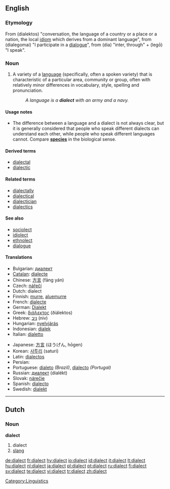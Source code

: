 ==English==
{{wikipedia}}
===Etymology===
From {{AGr.}} '''{{polytonic|[[διάλεκτος]]}}''' (dialektos) "conversation, the language of a country or a place or a nation, the local [[idiom]] which derives from a dominant language", from '''{{polytonic|[[διαλέγομαι]]}}''' (dialegomai) "I participate in a [[dialogue]]", from '''{{polytonic|[[διά]]}}''' (dia) "inter, through" + '''{{polytonic|[[λέγω]]}}''' (legō) "I speak".

===Noun===
{{en-noun}}

# A variety of a [[language]] (specifically, often a spoken variety) that is characteristic of a particular area, community or group, often with relatively minor differences in vocabulary, style, spelling and pronunciation.
#: ''A language is a '''dialect''' with an army and a navy.''

====Usage notes====
* The difference between a language and a dialect is not always clear, but it is generally considered that people who speak different dialects can understand each other, while people who speak different languages cannot.  Compare '''[[species]]''' in the biological sense.

====Derived terms====
* [[dialectal]]
* [[dialectic]]

====Related terms====
* [[dialectally]]
* [[dialectical]]
* [[dialectician]]
* [[dialectics]]

====See also====
* [[sociolect]]
* [[idiolect]]
* [[ethnolect]]
* [[dialogue]]

====Translations====
{{trans-top|variety of a language}}
* Bulgarian: [[диалект]] {{m}}
* [[Catalan]]: [[dialecte]] {{m}}
* Chinese: [[方言]] (fāng yán)
* Czech: [[nářečí]] {{n}}
* Dutch: dialect {{n}}
* Finnish: [[murre]], [[aluemurre]]
* French: [[dialecte]] {{m}}
* German: [[Dialekt]] {{m}}
* Greek: [[διάλεκτος]] (ðiálektos) {{f}}
* Hebrew: [[ניב]] (niv) {{m}}
* Hungarian: [[nyelvjárás]]
* Indonesian: [[dialek]]
* Italian: [[dialetto]] {{m}}
{{trans-mid}}
* Japanese: [[方言]] (ほうげん, hōgen)
* Korean: [[사투리]] (saturi)
* Latin: [[dialectos]] {{f}}
* Persian: {{FAchar|[[لحجه]]}}
* Portuguese: [[dialeto]] ''(Brazil)'', [[dialecto]] ''(Portugal)''
* Russian: [[диалект]] (dialékt) {{m}}
* Slovak: [[nárečie]] {{n}}
* Spanish: [[dialecto]] {{m}}
* Swedish: [[dialekt]] {{c}}
{{trans-bottom}}

----

==Dutch==

===Noun===
'''dialect''' {{n}}

# dialect
# [[slang]]

[[Category:Linguistics]]

[[de:dialect]]
[[fr:dialect]]
[[hy:dialect]]
[[io:dialect]]
[[id:dialect]]
[[it:dialect]]
[[lt:dialect]]
[[hu:dialect]]
[[nl:dialect]]
[[ja:dialect]]
[[pl:dialect]]
[[pt:dialect]]
[[ru:dialect]]
[[fi:dialect]]
[[sv:dialect]]
[[te:dialect]]
[[vi:dialect]]
[[tr:dialect]]
[[zh:dialect]]